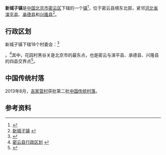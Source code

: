 {{中国乡级行政区
|景观照片文件名 = Peking Sunrise stele at Huayuan, Xinchengzi, Miyun (20200822154902).jpg
|景观照片描述 = 位于花园村（北京市最东端）的“京都晨曦”石碑
|汉语拼音 = 
|其他语言 = 
|其他语言名称 = 
|旧称 = 
|地名出处 = 
|位置图文件名 = 
|位置图描述 = 
|自定义图片= 
|建置时间 = 
|政府驻地 = 
|毗邻 = [[滦平县|滦平县]][[涝洼乡|涝洼乡]]、[[承德县|承德县]][[东小白旗乡|东小白旗乡]]、[[兴隆县|兴隆县]][[雾灵山镇|雾灵山镇]]、密云区[[太师屯镇|太师屯镇]]、[[古北口镇|古北口镇]]
|总面积 = 157.02平方千米
|总人口 = 
|总人口年份 = 
|户籍人口 = 1.34万
|户籍人口年份 = 
|常住人口 = 
|常住人口年份 = 
|人口密度 = 
|GDP = 
|GDP年份 = 
|邮政编码 = 101500
|电话区号 = 10
|官方网站 = 
|网站名称 = 
|11/02/28/115/000}}
'''新城子镇'''是[[中华人民共和国|中国]][[北京市|北京市]][[密云区|密云区]]下辖的一个[[行政建制镇|镇]]<ref>{{PRC admin/ref sgc|{{PRC admin/parent|11/02/28/115/000}}}}</ref>，位于密云县境东北部，紧邻[[河北省|河北省]][[滦平县|滦平县]]、[[承德县|承德县]]和[[兴隆县|兴隆县]]<ref>[http://www.chinaquhua.cn/beijing/ 新城子镇] {{webarchive|url=https://web.archive.org/web/20110810192804/http://www.chinaquhua.cn/beijing/ |date=2011-08-10 }}</ref>。

==行政区划==
新城子镇下辖18个村委会：<ref>{{PRC admin/ref sgc|11/02/28/115/000}}</ref>

{{PRC admin/children|11/02/28/115/000}}。<ref>[http://www.xzqh.org/html/2009/1017/341.html 密云县行政区划] {{webarchive|url=https://web.archive.org/web/20120324221842/http://www.xzqh.org/html/2009/1017/341.html |date=2012-03-24 }}</ref>其中，花园村黑谷关是北京市的最东点，也是密云与滦平县、承德县、兴隆县的四县交界点<ref>{{cite news|url=https://cul.sohu.com/20070814/n251581435.shtml|title=北京至东 阳光初照黑谷关|work=[[法制晚报|法制晚报]]|date=2007-08-14|accessdate=2020-08-22|archive-date=2008-09-07|archive-url=https://web.archive.org/web/20080907201023/http://cul.sohu.com/20070814/n251581435.shtml|dead-url=no}}</ref>。

==中国传统村落==
2013年8月，[[吉家营村|吉家营村]]获批第二批[[中国传统村落|中国传统村落]]。

==参考资料==
{{Reflist}}

{{PRC admin/navcat|11/02/28/115/000}}